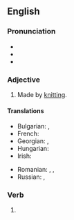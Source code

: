 ==English==

===Pronunciation===
* {{IPA|en|/ˈnɪtɪd/}}
* {{audio|en|en-us-knitted.ogg|Audio (US)}}
* {{rhymes|en|ɪtɪd|s=2}}

===Adjective===
{{en-adj|-}}

# Made by [[knit]]ting.

====Translations====
{{trans-top|made by knitting}}
* Bulgarian: {{t+|bg|плетен}}, {{t|bg|трикотажен}}
* French: {{t+|fr|tricoté}}
* Georgian: {{t|ka|ნაქსოვი}}, {{t|ka|მოქსოვილი}}
* Hungarian: {{t+|hu|kötött}}
* Irish: {{t|ga|cniotáilte}}
{{trans-mid}}
* Romanian: {{t+|ro|tricotat}}, {{t+|ro|împletit}}, {{t+|ro|croșetat}}
* Russian: {{t+|ru|вязаный}}, {{t+|ru|трикотажный}}
{{trans-bottom}}

===Verb===
{{head|en|verb form}}

# {{en-past of|knit}}